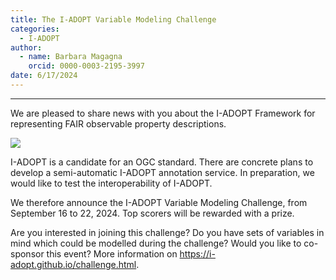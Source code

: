 ```yaml
---
title: The I-ADOPT Variable Modeling Challenge
categories:
  - I-ADOPT
author: 
  - name: Barbara Magagna
    orcid: 0000-0003-2195-3997
date: 6/17/2024
---
```


------------------------------------------------------------------------


We are pleased to share news with you about the I-ADOPT Framework for representing FAIR observable property descriptions.

![](modeling.jpg)

I-ADOPT is a candidate for an OGC standard. There are concrete plans to develop a semi-automatic I-ADOPT annotation service. In preparation, we would like to test the interoperability of I-ADOPT.

We therefore announce the I-ADOPT Variable Modeling Challenge, from September 16 to 22, 2024. Top scorers will be rewarded with a prize.

Are you interested in joining this challenge? Do you have sets of variables in mind which could be modelled during the challenge? Would you like to co-sponsor this event? More information on [https://i-adopt.github.io/challenge.html](https://i-adopt.github.io/challenge.html).
